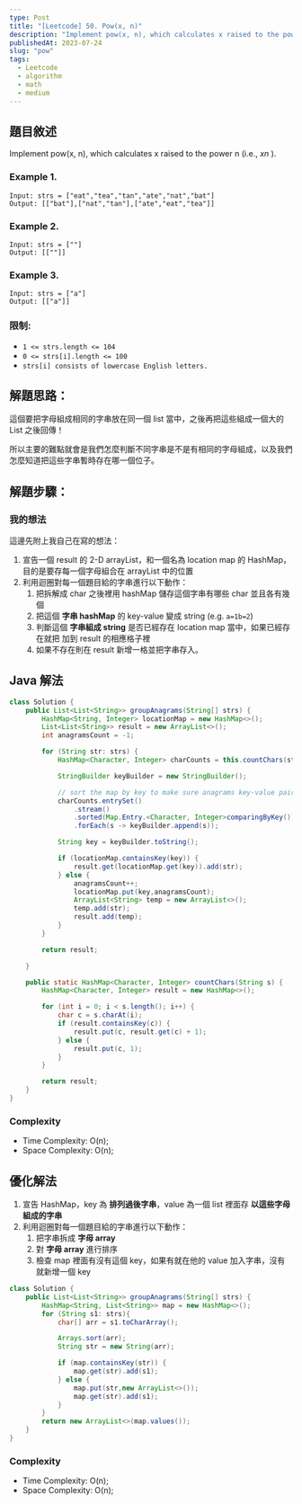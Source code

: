 ```yaml
---
type: Post
title: "[Leetcode] 50. Pow(x, n)"
description: "Implement pow(x, n), which calculates x raised to the power n."
publishedAt: 2023-07-24
slug: "pow"
tags:
  - Leetcode
  - algorithm
  - math
  - medium
---
```


## 題目敘述

Implement pow(x, n), which calculates x raised to the power n (i.e., $xn$ ).

### Example 1.

```
Input: strs = ["eat","tea","tan","ate","nat","bat"]
Output: [["bat"],["nat","tan"],["ate","eat","tea"]]
```

### Example 2.

```
Input: strs = [""]
Output: [[""]]
```

### Example 3.

```
Input: strs = ["a"]
Output: [["a"]]
```

### 限制:

- `1 <= strs.length <= 104`
- `0 <= strs[i].length <= 100`
- `strs[i] consists of lowercase English letters.`

## 解題思路：

這個要把字母組成相同的字串放在同一個 list 當中，之後再把這些組成一個大的 List 之後回傳！

所以主要的難點就會是我們怎麼判斷不同字串是不是有相同的字母組成，以及我們怎麼知道把這些字串暫時存在哪一個位子。

## 解題步驟：

### 我的想法

這邊先附上我自己在寫的想法：

1. 宣告一個 result 的 2-D arrayList，和一個名為 location map 的 HashMap，目的是要存每一個字母組合在 arrayList 中的位置
2. 利用迴圈對每一個題目給的字串進行以下動作：
   1. 把拆解成 char 之後裡用 hashMap 儲存這個字串有哪些 char 並且各有幾個
   2. 把這個 **字串 hashMap** 的 key-value 變成 string (e.g. `a=1b=2`)
   3. 判斷這個 **字串組成 string** 是否已經存在 location map 當中，如果已經存在就把 加到 result 的相應格子裡
   4. 如果不存在則在 result 新增一格並把字串存入。

## Java 解法

```java
class Solution {
    public List<List<String>> groupAnagrams(String[] strs) {
        HashMap<String, Integer> locationMap = new HashMap<>();
        List<List<String>> result = new ArrayList<>();
        int anagramsCount = -1;

        for (String str: strs) {
            HashMap<Character, Integer> charCounts = this.countChars(str);

            StringBuilder keyBuilder = new StringBuilder();

            // sort the map by key to make sure anagrams key-value pair will be ordered in the same way
            charCounts.entrySet()
                .stream()
                .sorted(Map.Entry.<Character, Integer>comparingByKey())
                .forEach(s -> keyBuilder.append(s));

            String key = keyBuilder.toString();

            if (locationMap.containsKey(key)) {
                result.get(locationMap.get(key)).add(str);
            } else {
                anagramsCount++;
                locationMap.put(key,anagramsCount);
                ArrayList<String> temp = new ArrayList<>();
                temp.add(str);
                result.add(temp);
            }
        }

        return result;

    }

    public static HashMap<Character, Integer> countChars(String s) {
        HashMap<Character, Integer> result = new HashMap<>();

        for (int i = 0; i < s.length(); i++) {
            char c = s.charAt(i);
            if (result.containsKey(c)) {
                result.put(c, result.get(c) + 1);
            } else {
                result.put(c, 1);
            }
        }

        return result;
    }
}
```

### Complexity

- Time Complexity: O(n);
- Space Complexity: O(n);

## 優化解法

1. 宣告 HashMap，key 為 **排列過後字串**，value 為一個 list 裡面存 **以這些字母組成的字串**
2. 利用迴圈對每一個題目給的字串進行以下動作：
   1. 把字串拆成 **字母 array**
   2. 對 **字母 array** 進行排序
   3. 檢查 map 裡面有沒有這個 key，如果有就在他的 value 加入字串，沒有就新增一個 key

```java
class Solution {
    public List<List<String>> groupAnagrams(String[] strs) {
        HashMap<String, List<String>> map = new HashMap<>();
        for (String s1: strs){
            char[] arr = s1.toCharArray();

            Arrays.sort(arr);
            String str = new String(arr);

            if (map.containsKey(str)) {
                map.get(str).add(s1);
            } else {
                map.put(str,new ArrayList<>());
                map.get(str).add(s1);
            }
        }
        return new ArrayList<>(map.values());
    }
}
```

### Complexity

- Time Complexity: O(n);
- Space Complexity: O(n);
